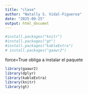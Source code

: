 ```yaml
---
title: "clase"
author: "Natally S. Vidal-Figueroa"
date: "2025-09-25"
output: html_documet
---
```


```r
#install.packages("knitr")
#install.packages("gt")
#install.packages("kableExtra")
# install.packages("gaawr2")
```

force=True obliga a instalar el paquete

```r
library(gaawr2)
library(dplyr)
library(kableExtra)
library(knitr)
library(gt)

```

